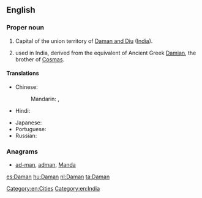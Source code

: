 {{also|daman}}
==English==
{{wikipedia}}

===Proper noun===
{{en-proper noun}}

# Capital of the union territory of [[Daman and Diu]] ([[India]]).
# {{given name|male|from=Sanskrit}} used in India, derived from the {{etyl|sa|en}} equivalent of Ancient Greek [[Damian]], the brother of [[Cosmas]].

====Translations====
{{trans-top|state capital of Daman and Diu, India}}
* Chinese:
*: Mandarin: {{t|cmn|達曼|sc=Hani}}, {{t+|cmn|达曼|tr=Dāmàn|sc=Hani}}
* Hindi: {{t|hi|दमन|tr=daman}}
{{trans-mid}}
* Japanese: {{t|ja|ダマン|tr=Daman}}
* Portuguese: {{t+|pt|Damão}}
* Russian: {{t|ru|Дама́н|m}}
{{trans-bottom}}

===Anagrams===
* [[ad-man#English|ad-man]], [[adman#English|adman]], [[Manda#English|Manda]]

[[Category:en:Cities]]
[[Category:en:India]]

[[es:Daman]]
[[hu:Daman]]
[[nl:Daman]]
[[ta:Daman]]